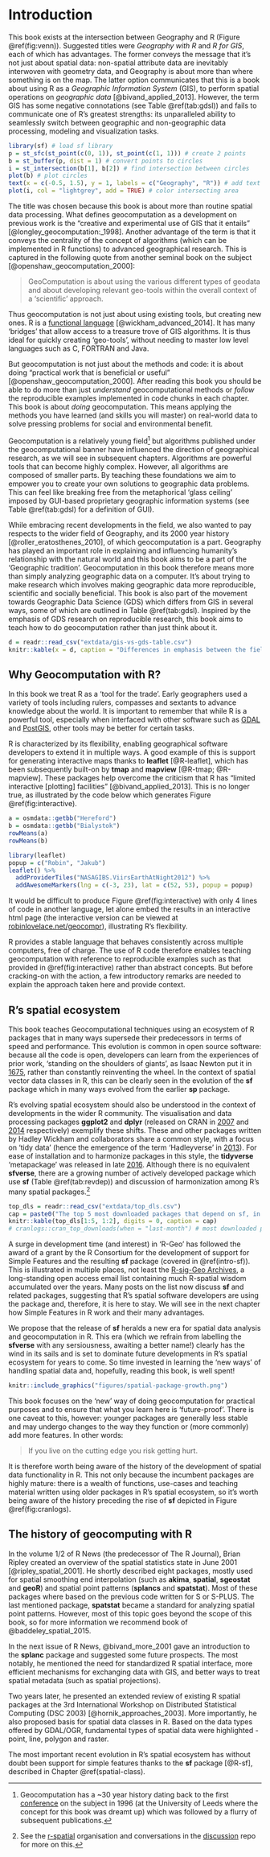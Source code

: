 # Introduction {#intro}

This book exists at the intersection between Geography and R (Figure \@ref(fig:venn)).
Suggested titles were *Geography with R* and *R for GIS*, each of which has advantages.
The former conveys the message that it's not just about spatial data: 
non-spatial attribute data are inevitably interwoven with geometry data, and Geography is about more than where something is on the map.
The latter option communicates that this is a book about using R as a *Geographic Information System* (GIS), to perform spatial operations on *geographic data* [@bivand_applied_2013].
However, the term GIS has some negative connotations <!-- I see what you mean by negative connotations but I had to think immediately of qualitative GIS and critical GIS, i.e., scientists from the humanities criticising GIS technologies. Think of the so-called "GIS crisis", positivism, make-believe objectivity, etc.--> (see Table \@ref(tab:gdsl)) and fails to communicate one of R's greatest strengths:
its unparalleled ability to seamlessly switch between geographic and non-geographic data processing, modeling and visualization tasks.

```r
library(sf) # load sf library
p = st_sfc(st_point(c(0, 1)), st_point(c(1, 1))) # create 2 points
b = st_buffer(p, dist = 1) # convert points to circles
i = st_intersection(b[1], b[2]) # find intersection between circles
plot(b) # plot circles
text(x = c(-0.5, 1.5), y = 1, labels = c("Geography", "R")) # add text
plot(i, col = "lightgrey", add = TRUE) # color intersecting area
```

The title was chosen because this book is about more than routine spatial data processing.
What defines geocomputation as a development on previous work is the "creative and experimental use of GIS that it entails" [@longley_geocomputation:_1998].
Another advantage of the term is that it conveys the centrality of the concept of algorithms (which can be implemented in R functions) to advanced geographical research.
This is captured in the following quote from another seminal book on the subject [@openshaw_geocomputation_2000]:

> GeoComputation is about using the various different types of geodata and about
developing relevant geo-tools within the overall context of a 'scientific'
approach.

Thus geocomputation is not just about using existing tools, but creating new ones.
R is a [functional language](http://adv-r.had.co.nz/Functional-programming.html) [@wickham_advanced_2014].
It has many 'bridges' that allow access to a treasure trove of GIS algorithms.
<!-- todo - add this reference to end of previous line: -->
<!-- (\@ref(gis)). -->
It is thus ideal for quickly creating 'geo-tools', without needing to master low level languages such as C, FORTRAN and Java. 

But geocomputation is not just about the methods and code: it is about doing
"practical work that is beneficial or useful" [@openshaw_geocomputation_2000].
After reading this book you should be able to do more than just *understand* geocomputational methods or *follow* the reproducible examples implemented in code chunks in each chapter.
This book is about *doing* geocomputation.
This means applying the methods you have learned (and skills you will master) on real-world data to solve pressing problems for social and environmental benefit.

Geocomputation is a relatively young field^[Geocomputation has a ~30 year history dating back to the first [conference](http://www.geocomputation.org/) on the subject in 1996 (at the University of Leeds where the concept for this book was dreamt up) which was followed by a flurry of subsequent publications.] but algorithms published under the geocomputational banner have influenced the direction of geographical research, as we will see in subsequent chapters.
Algorithms are powerful tools that can become highly complex.
However, all algorithms are composed of smaller parts.
By teaching these foundations we aim to empower you to create your own solutions to geographic data problems. This can feel like breaking free from the metaphorical 'glass ceiling' imposed by GUI-based proprietary geographic information systems (see Table \@ref(tab:gdsl) for a definition of GUI).

<!-- todo: what contributions, which will we use, where in the book? -->

While embracing recent developments in the field, we also wanted to pay respects to the wider field of Geography, and its 2000 year history [@roller_eratosthenes_2010], of which geocomputation is a part.
Geography has played an important role in explaining and influencing humanity's relationship with the natural world and this book aims to be a part of the 'Geographic tradition'.
Geocomputation in this book therefore means more than simply analyzing geographic data on a computer.
It's about trying to make research which involves making geographic data more reproducible, scientific and socially beneficial.
This book is also part of the movement towards Geographic Data Science (GDS) which differs from GIS in several ways, some of which are outlined in Table \@ref(tab:gdsl).
Inspired by the emphasis of GDS research on reproducible research, this book aims to teach how to do geocomputation rather than just think about it.

```r
d = readr::read_csv("extdata/gis-vs-gds-table.csv")
knitr::kable(x = d, caption = "Differences in emphasis between the fields of Geographic Information Systems (GIS) and Geographic Data Science (GDS).")
```

## Why Geocomputation with R?

In this book we treat R as a 'tool for the trade'.
Early geographers used a variety of tools including rulers, compasses and sextants to advance knowledge about the world. 
<!--nowadays part-->
It is important to remember that while R is a powerful tool, especially when interfaced with other software such as [GDAL](http://www.gdal.org/) and [PostGIS](http://postgis.net/), other tools may be better for certain tasks. <!-- What exactly do you mean? Which tasks? Is there a geocomputational task for which we do not have an interface? So maybe rephrase along the lines that R is not a GIS and therefore not suited for some geoprocessing tasks but that interfaces close this gap. -->

R is characterized by its flexibility, enabling geographical software developers to extend it in multiple ways.
A good example of this is support for generating interactive maps thanks to **leaflet** [@R-leaflet], which has been subsequently built-on by **tmap** and **mapview** [@R-tmap; @R-mapview].
These packages help overcome the criticism that R has "limited interactive [plotting] facilities" [@bivand_applied_2013].
This is no longer true, as illustrated by the code below which generates Figure \@ref(fig:interactive).

```r
a = osmdata::getbb("Hereford")
b = osmdata::getbb("Bialystok")
rowMeans(a)
rowMeans(b)
```

```r
library(leaflet)
popup = c("Robin", "Jakub")
leaflet() %>%
  addProviderTiles("NASAGIBS.ViirsEarthAtNight2012") %>% 
  addAwesomeMarkers(lng = c(-3, 23), lat = c(52, 53), popup = popup)
```

It would be difficult to produce Figure \@ref(fig:interactive) with only 4 lines of code in another language, let alone embed the results in an interactive html page (the interactive version can be viewed at [robinlovelace.net/geocompr](http://robinlovelace.net/geocompr/intro.html)), illustrating R's flexibility. 

<!-- Other reasons for using R for geocompuation include: -->

R provides a stable language that behaves consistently across multiple computers, free of charge.
The use of R code therefore enables teaching geocomputation with reference to reproducible examples such as that provided in \@ref(fig:interactive) rather than abstract concepts.
But before cracking-on with the action, a few introductory remarks are needed to explain the approach taken here and provide context.

## R's spatial ecosystem

<!-- paragraphs (with references to chapters in the book): -->
<!-- 1. this book focus -> sf + raster/stars + leaflet/mapview (the recent state of spatial R); the history of R spatial is way longer -->

This book teaches Geocomputational techniques using an ecosystem of R packages that in many ways supersede their predecessors in terms of speed and performance.
This evolution is common in open source software: because all the code is open, developers can learn from the experiences of prior work, 'standing on the shoulders of giants', as Isaac Newton put it in [1675](http://digitallibrary.hsp.org/index.php/Detail/Object/Show/object_id/9285), rather than constantly reinventing the wheel.
In the context of spatial vector data classes in R, this can be clearly seen in the evolution of the **sf** package which in many ways evolved from the earlier **sp** package.

R's evolving spatial ecosystem should also be understood in the context of developments in the wider R community.
The visualisation and data processing packages **ggplot2** and **dplyr** (released on CRAN in [2007](https://cran.r-project.org/src/contrib/Archive/ggplot2/) and [2014](https://cran.r-project.org/src/contrib/Archive/dplyr/) respectively) exemplify these shifts.
These and other packages written by Hadley Wickham and collaborators share a common style, with a focus on 'tidy data' (hence the emergence of the term 'Hadleyverse' in [2013](https://trends.google.com/trends/explore?q=hadleyverse)).
For ease of installation and to harmonize packages in this style, the **tidyverse** 'metapackage' was released in late [2016](https://cran.r-project.org/src/contrib/Archive/tidyverse/).
Although there is no equivalent **sfverse**, there are a growing number of actively developed package which use **sf** (Table \@ref(tab:revdep)) and discussion of harmonization among R's many spatial packages.^[
See the [r-spatial](https://github.com/r-spatial/) organisation and conversations in the [discussion](https://github.com/r-spatial/discuss/issues/11) repo for more on this.
]

```r
top_dls = readr::read_csv("extdata/top_dls.csv")
cap = paste0("The top 5 most downloaded packages that depend on sf, in terms of average number of downloads per day over the previous month. As of ", min(top_dls$date), " there are ", nrow(top_dls), " packages which import sf.")
knitr::kable(top_dls[1:5, 1:2], digits = 0, caption = cap)
# cranlogs::cran_top_downloads(when = "last-month") # most downloaded pkgs
```

A surge in development time (and interest) in 'R-Geo' has followed the award of a grant by the R Consortium for the development of support for Simple Features and the resulting **sf** package (covered in \@ref(intro-sf)).
This is illustrated in multiple places, not least the [R-sig-Geo Archives](https://stat.ethz.ch/pipermail/r-sig-geo/), a long-standing open access email list containing much R-spatial wisdom accumulated over the years.
Many posts on the list now discuss **sf** and related packages, suggesting that R's spatial software developers are using the package and, therefore, it is here to stay.
We will see in the next chapter how Simple Features in R work and their many advantages.

We propose that the release of **sf** heralds a new era for spatial data analysis and geocomputation in R.
This era (which we refrain from labelling the **sfverse** with any sersiousness, awaiting a better name!) clearly has the wind in its sails and is set to dominate future developments in R's spatial ecosystem for years to come.
So time invested in learning the 'new ways' of handling spatial data and, hopefully, reading this book, is well spent!

```r
knitr::include_graphics("figures/spatial-package-growth.png")
```

This book focuses on the 'new' way of doing geocomputation for practical purposes and to ensure that what you learn here is 'future-proof'.
There is one caveat to this, however: younger packages are generally less stable and may undergo changes to the way they function or (more commonly) add more features. In other words:

> If you live on the cutting edge you risk getting hurt.

It is therefore worth being aware of the history of the development of spatial data functionality in R.
This not only because the incumbent packages are highly mature: there is a wealth of functions, use-cases and teaching material written using older packages in R's spatial ecosystem, so it's worth being aware of the history preceding the rise of **sf** depicted in Figure \@ref(fig:cranlogs).

## The history of geocomputing with R

<!-- We would like to give you the ability to use the **sf**, raster/stars, **tmap**, **leaflet** and **mapview** packages to solve spatial problems.  -->
<!-- However, spatial analysis in R has a long history. -->

<!-- 2. R spatial story (from spatstat, by maptools, sp, raster, leaflet, to sf) -->
In the volume 1/2 of R News (the predecessor of The R Journal), Brian Ripley created an overview of the spatial statistics state in June 2001 [@ripley_spatial_2001]. <!-- https://pdfs.semanticscholar.org/9a0a/40ac215bfc0d52605b487f66928caf6abc99.pdf -->
He shortly described eight packages, mostly used for spatial smoothing end interpolation (such as **akima**, **spatial**, **sgeostat** and **geoR**) and spatial point patterns (**splancs** and **spatstat**).
Most of these packages where based on the previous code written for S or S-PLUS.
The last mentioned package, **spatstat** became a standard for analyzing spatial point patterns.
<!-- We shortly described examples of point pattern analysis in \@ref(point-pattern). -->
However, most of this topic goes beyond the scope of this book, so for more information we recommend book of @baddeley_spatial_2015.

In the next issue of R News, @bivand_more_2001 gave an introduction to the **splanc** package and suggested some future prospects.<!-- https://cran.r-project.org/doc/Rnews/Rnews_2001-3.pdf -->
The most notably, he mentioned the need for standardized R spatial interface, more efficient mechanisms for exchanging data with GIS, and better ways to treat spatial metadata (such as spatial projections).
<!-- WHY? - coordinates as a numeric values, different classes/ideas, no standards -->
<!-- it's problematic when - plot; merging data; transforming data; saving data -->

Two years later, he presented an extended review of existing R spatial packages at the 3rd International Workshop on Distributed Statistical Computing (DSC 2003) [@hornik_approaches_2003]. 
More importantly, he also proposed basis for spatial data classes in R. 
<!-- the rise of GDAL + OGR + proj in the background -->
<!-- more info on GDAL/OGR -->
Based on the data types offered by GDAL/OGR, fundamental types of spatial data were highlighted - point, line, polygon and raster.
<!-- He also suggested the use of the S4 class (the DBI package) -->



<!-- It was extended by the paper ... -->
<!-- spdep and Opportunities for advancing spatial data analysis in R --> 
<!-- spdep -->
<!-- opportunities; mapping capabilities -->
<!-- https://pdfs.semanticscholar.org/9bb5/c9571d64bd3e1ae376967b6c6aca39d6fa70.pdf -->
<!-- http://onlinelibrary.wiley.com/doi/10.1111/j.0016-7363.2005.00672.x/full -->

<!-- 2. R spatial story (from spatstat, by maptools, sp, raster, leaflet, to sf) -->
<!-- https://pdfs.semanticscholar.org/9bb5/c9571d64bd3e1ae376967b6c6aca39d6fa70.pdf -->
<!-- ASDAR - p. VIII - the Distributed Statistical Computing conference in Vienna in 2003 -->
<!-- https://www.r-project.org/conferences/DSC-2003/Proceedings/Bivand.pdf -->
<!-- ASDAR - p. 3 - For over 10 years, R has had an increasing number of contributed packages for handling and analysing spatial data. All these packages used to make diﬀer- ent assumptions about how spatial data were organised, and R itself had no capabilities for distinguishing coordinates from other numbers. In addition, methods for plotting spatial data and other tasks were scattered, made diﬀer- ent assumptions on the organisation of the data, and were rudimentary. This was not unlike the situation for time series data at the time. -->
<!-- the creation of the sp package - sp_0.7-3.tar.gz	2005-04-28 08:20	459K	(CRAN archive) -->
<!-- the sp package - spatial structures, objects summary, plots (classes and methods) -->
<!-- ASDAR - p. 5 - figure -->
<!-- https://cran.r-project.org/doc/Rnews/Rnews_2005-2.pdf -->
<!-- https://cran.r-project.org/web/views/Spatial.html -->
<!-- R - an interface to libraries gdal (C/C++), proj (C), geos (C++) -->
<!-- http://onlinelibrary.wiley.com/doi/10.1111/j.0016-7363.2005.00672.x/full -->

<!-- GIS integration -->
<!-- R also as an interface to GIS software GRASS GIS, SAGA, QGIS, ArcGIS (calls from R and from the software) reference to the CLI/GUI integration chapter -->
<!-- rgrass -->
<!-- http://www.geocomputation.org/2000/GC009/Gc009.htm -->
<!-- http://www.sciencedirect.com/science/article/pii/S0098300400000571 -->


<!-- R - an interface to visualisation libraries - mostly java script - leaflet->mapview -->

<!-- 3. short S story - an interface to Fortran and C -> nowodays R is an interface to many programming languages C, Fortran, C++, JavaScript, Go; -->

<!-- Nowadays xx spatial packages in R -->

The most important recent evolution in R's spatial ecosystem has without doubt been support for simple features thanks to the **sf** package [@R-sf], described in Chapter \@ref(spatial-class).

<!-- 
- r, rstudio, gdal, proj4, geos, udunits 
- r packages sf, raster, etc.
- datasets 
-->
